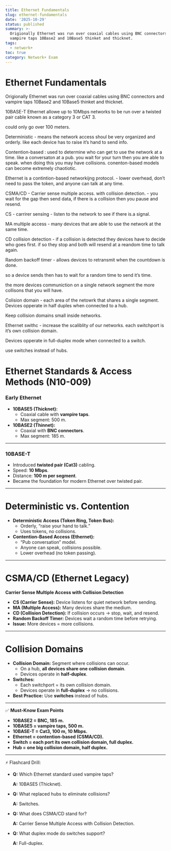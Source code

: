 ```yaml
---
title: Ethernet Fundamentals
slug: ethernet-fundamentals
date: '2025-10-29'
status: published
summary: >-
  Origionally Ethernet was run over coaxial cables using BNC connectors and
  vampire taps 10Base2 and 10Base5 thinket and thicknet.
tags:
  - network+
toc: true
category: Network+ Exam
---
```


# Ethernet Fundamentals

Origionally Ethernet was run over coaxial cables using BNC connectors and vampire taps 10Base2 and 10Base5 thinket and thicknet. 

10BASE-T Ethernet allowe up to 10Mbps networks to be run over a twisted pair cable known as a category 3 or CAT 3. 

could only go over 100 meters.  

Deterministic - means the network access shoul be very organized and orderly. like each device has to raise it’s hand to send info. 

Contention-based : used to determine who can get to use the network at a time. like a conversaton at a pub. you wait for your turn then you are able to speak. when doing this you may have collisions. conenton-based models can become extremely chaotiotic. 

Ethernet is a contintion-based networkijng protocol. - lower overhead, don’t need to pass the token, and anyone can talk at any time. 

CSMA/CD - Carrier sense multiple access. with collision detection. - you wait for the gap then send data, if there is a collision then you pause and resend. 

CS - carrirer sensing - listen to the network to see if there is.a signal. 

MA multiple access - many devices that are able to use the network at the same time. 

CD collision detection - if a collision is detected they devices have to decide who goes first. if so they stop and both will resend at a reandom time to talk again. 

Random backoff timer - allows devices to retransmit when the countdown is done. 

so a device sends then has to wait for a random time to send it’s time. 

the more devices communiction on a single network segment the more collisons that you will have. 

Colision domain - each area of the netowrk that shares a single segment. Devices opperate in half duples when connected to a hub. 

Keep collision domains small inside networks.

Ethernet swithc - increase the scaliblity of our networks. each switchport is it’s own collision domain. 

Devices opperate in full-duplex mode when connected to a switch. 

use switches instead of hubs. 

# Ethernet Standards & Access Methods (N10-009)

### **Early Ethernet**

- **10BASE5 (Thicknet):**
    - Coaxial cable with **vampire taps**.
    - Max segment: 500 m.
- **10BASE2 (Thinnet):**
    - Coaxial with **BNC connectors**.
    - Max segment: 185 m.

---

### **10BASE-T**

- Introduced **twisted pair (Cat3)** cabling.
- Speed: **10 Mbps**.
- Distance: **100 m per segment**.
- Became the foundation for modern Ethernet over twisted pair.

---

# Deterministic vs. Contention

- **Deterministic Access (Token Ring, Token Bus):**
    - Orderly, “raise your hand to talk.”
    - Uses tokens, no collisions.
- **Contention-Based Access (Ethernet):**
    - “Pub conversation” model.
    - Anyone can speak, collisions possible.
    - Lower overhead (no token passing).

---

# CSMA/CD (Ethernet Legacy)

**Carrier Sense Multiple Access with Collision Detection**

- **CS (Carrier Sense):** Device listens for quiet network before sending.
- **MA (Multiple Access):** Many devices share the medium.
- **CD (Collision Detection):** If collision occurs → stop, wait, and resend.
- **Random Backoff Timer:** Devices wait a random time before retrying.
- **Issue:** More devices = more collisions.

---

# Collision Domains

- **Collision Domain:** Segment where collisions can occur.
    - On a hub, **all devices share one collision domain**.
    - Devices operate in **half-duplex**.
- **Switches:**
    - Each switchport = its own collision domain.
    - Devices operate in **full-duplex** → no collisions.
- **Best Practice:** Use **switches** instead of hubs.

---

✅ **Must-Know Exam Points**

- **10BASE2 = BNC, 185 m.**
- **10BASE5 = vampire taps, 500 m.**
- **10BASE-T = Cat3, 100 m, 10 Mbps.**
- **Ethernet = contention-based (CSMA/CD).**
- **Switch = each port its own collision domain, full duplex.**
- **Hub = one big collision domain, half duplex.**

---

⚡ Flashcard Drill:

- **Q:** Which Ethernet standard used vampire taps?
    
    **A:** 10BASE5 (Thicknet).
    
- **Q:** What replaced hubs to eliminate collisions?
    
    **A:** Switches.
    
- **Q:** What does CSMA/CD stand for?
    
    **A:** Carrier Sense Multiple Access with Collision Detection.
    
- **Q:** What duplex mode do switches support?
    
    **A:** Full-duplex.
